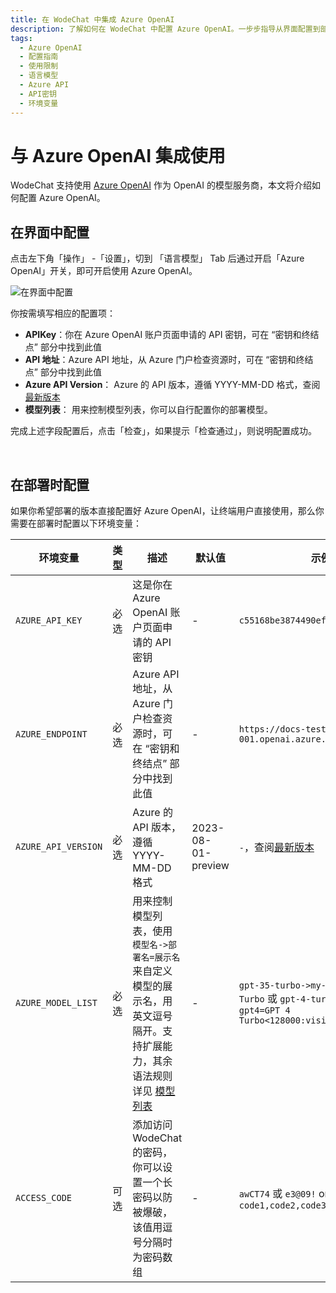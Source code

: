```yaml
---
title: 在 WodeChat 中集成 Azure OpenAI
description: 了解如何在 WodeChat 中配置 Azure OpenAI。一步步指导从界面配置到部署时的环境变量设置。
tags:
  - Azure OpenAI
  - 配置指南
  - 使用限制
  - 语言模型
  - Azure API
  - API密钥
  - 环境变量
---
```


# 与 Azure OpenAI 集成使用

WodeChat 支持使用 [Azure OpenAI](https://learn.microsoft.com/zh-cn/azure/ai-services/openai/concepts/models) 作为 OpenAI 的模型服务商，本文将介绍如何配置 Azure OpenAI。

## 在界面中配置

点击左下角「操作」 -「设置」，切到 「语言模型」 Tab 后通过开启「Azure OpenAI」开关，即可开启使用 Azure OpenAI。

<Image alt="在界面中配置" src="https://github-production-user-asset-6210df.s3.amazonaws.com/28616219/267083420-422a3714-627e-4bef-9fbc-141a2a8ca916.png" />

你按需填写相应的配置项：

- **APIKey**：你在 Azure OpenAI 账户页面申请的 API 密钥，可在 “密钥和终结点” 部分中找到此值
- **API 地址**：Azure API 地址，从 Azure 门户检查资源时，可在 “密钥和终结点” 部分中找到此值
- **Azure API Version**： Azure 的 API 版本，遵循 YYYY-MM-DD 格式，查阅[最新版本](https://learn.microsoft.com/zh-cn/azure/ai-services/openai/reference#chat-completions)
- **模型列表**： 用来控制模型列表，你可以自行配置你的部署模型。

完成上述字段配置后，点击「检查」，如果提示「检查通过」，则说明配置成功。

<br />

## 在部署时配置

如果你希望部署的版本直接配置好 Azure OpenAI，让终端用户直接使用，那么你需要在部署时配置以下环境变量：

| 环境变量                | 类型 | 描述                                                                                                              | 默认值                | 示例                                                                                                  |
| ------------------- | -- | --------------------------------------------------------------------------------------------------------------- | ------------------ | --------------------------------------------------------------------------------------------------- |
| `AZURE_API_KEY`     | 必选 | 这是你在 Azure OpenAI 账户页面申请的 API 密钥                                                                                | -                  | `c55168be3874490ef0565d9779ecd5a6`                                                                  |
| `AZURE_ENDPOINT`    | 必选 | Azure API 地址，从 Azure 门户检查资源时，可在 “密钥和终结点” 部分中找到此值                                                                | -                  | `https://docs-test-001.openai.azure.com`                                                            |
| `AZURE_API_VERSION` | 必选 | Azure 的 API 版本，遵循 YYYY-MM-DD 格式                                                                                 | 2023-08-01-preview | `-`，查阅[最新版本](https://learn.microsoft.com/zh-cn/azure/ai-services/openai/reference#chat-completions) |
| `AZURE_MODEL_LIST`  | 必选 | 用来控制模型列表，使用 `模型名->部署名=展示名` 来自定义模型的展示名，用英文逗号隔开。支持扩展能力，其余语法规则详见 [模型列表](/zh/docs/self-hosting/advanced/model-list) | -                  | `gpt-35-turbo->my-deploy=GPT 3.5 Turbo` 或 `gpt-4-turbo->my-gpt4=GPT 4 Turbo<128000:vision:fc>`      |
| `ACCESS_CODE`       | 可选 | 添加访问 WodeChat 的密码，你可以设置一个长密码以防被爆破，该值用逗号分隔时为密码数组                                                                 | -                  | `awCT74` 或 `e3@09!` or `code1,code2,code3`                                                          |
